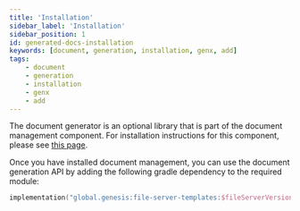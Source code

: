 ```yaml
---
title: 'Installation'
sidebar_label: 'Installation'
sidebar_position: 1
id: generated-docs-installation
keywords: [document, generation, installation, genx, add]
tags:
    - document
    - generation
    - installation
    - genx
    - add
---
```


The document generator is an optional library that is part of the document management component. For installation instructions for this component, please see [this page](../../doc-management/doc-management-installation).

Once you have installed document management, you can use the document generation API by adding the following gradle dependency to the required module:
```kotlin
implementation("global.genesis:file-server-templates:$fileServerVersion")
```